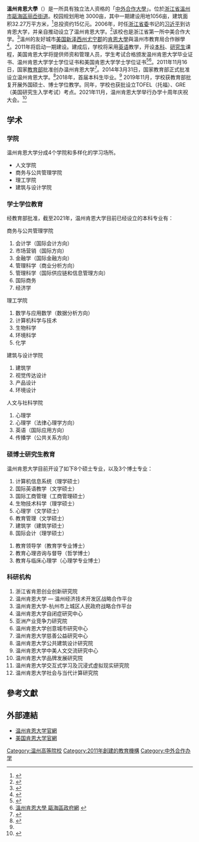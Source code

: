 {{Refimprove|time=2020-04-19T01:13:30+00:00}}
{{University
|名称 = 温州肯恩大学
|EnglishName   =Wenzhou-Kean University
|图像名称 = 
|图像大小 = 
|图像说明 = 温州肯恩大学校徽
|校训 = 
|学生 =
|研究生 =
|established = 2011年
|类型 = 
|校长 = 王立
|city = [[温州|温州]]
|country = {{Flagicon|China}}[[中国|中国]]
| location =  {{CHN}}[[浙江省|浙江省]][[温州市|温州市]][[瓯海区|瓯海区]]大学路88号
|area    =174[[英畝|英畝]]
| 學生          =2402
|colours         = [[藍色|藍色]] {{color box|#224e9c}}
|隶属 =
|网站 = http://www.wku.edu.cn/
}}
'''溫州肯恩大學'''（{{lang-en|Wenzhou-Kean University}}）是一所具有独立法人资格的「[[中外合作大學|中外合作大學]]」。位於[[浙江省|浙江省]][[溫州市|溫州市]][[甌海區|甌海區]][[丽岙街道|丽岙街道]]。校园规划用地 3000亩，其中一期建设用地1056亩，建筑面积32.27万平方米，<ref>{{Cite web|url=http://www.wku.edu.cn/about/|title=温州肯恩大学概况|accessdate=2019-12-02|work=www.wku.edu.cn|language=zh-hans|archive-date=2021-01-20|archive-url=https://web.archive.org/web/20210120041710/https://wku.edu.cn/about/|dead-url=no}}</ref>总投资约15亿元。2006年，时任[[浙江省委|浙江省委]]书记的[[习近平|习近平]]到访肯恩大学，并亲自推动设立了温州肯恩大学。<ref name="#1">{{cite news|url=http://newyork.china-consulate.org/chn/lgxw/t1639634.htm|title=存档副本|accessdate=2020-08-24|archive-date=2020-12-12|archive-url=https://web.archive.org/web/20201212112449/http://newyork.china-consulate.org/chn/lgxw/t1639634.htm|dead-url=no}}</ref>该校也是浙江省第一所中美合作大学。<ref>{{cite news|url=http://news.66wz.com/system/2015/09/24/104582311.shtml|title=存档副本|accessdate=2020-08-24|archive-date=2020-12-12|archive-url=https://web.archive.org/web/20201212112455/http://news.66wz.com/system/2015/09/24/104582311.shtml|dead-url=no}}</ref>溫州的友好城市[[美国|美国]][[新泽西州|新泽西州]][[尤宁郡|尤宁郡]]的[[肯恩大學|肯恩大學]]與溫州市教育局合作辦學<ref>{{Cite web |url=http://edu.66wz.com/system/2010/12/07/102259382.shtml |title=我市大力推进温州肯恩大学创办工作 菲利普·康奈利一行来温 溫州網 |access-date=2011-12-17 |archive-date=2020-07-17 |archive-url=https://web.archive.org/web/20200717173242/http://edu.66wz.com/system/2010/12/07/102259382.shtml |dead-url=no }}</ref>。2011年将启动一期建设。建成后，学校将采用[[英语|英语]]教学，开设[[本科|本科]]、[[研究生|研究生]]课程，美国肯恩大学将提供师资和管理人员，学生考试合格颁发温州肯恩大学毕业证书、温州肯恩大学学士学位证书和美国肯恩大学学士学位证书<ref>{{Cite web|url=http://edu.people.com.cn/n1/2017/0608/c173123-29327357.html|title=温州肯恩大学2017年本科招生章程--教育--人民网|accessdate=2017-11-21|last=104352|work=edu.people.com.cn|archive-date=2020-07-17|archive-url=https://web.archive.org/web/20200717175224/http://edu.people.com.cn/n1/2017/0608/c173123-29327357.html|dead-url=no}}</ref><ref>[http://www.ouhai.gov.cn/art/2011/1/24/art_6343_55269.html 溫州肯恩大學 甌海區政府網] {{webarchive|url=https://web.archive.org/web/20140714205523/http://www.ouhai.gov.cn/art/2011/1/24/art_6343_55269.html |date=2014-07-14 }}</ref>。2011年11月16日，国家[[中华人民共和国教育部|教育部]]批准创办温州肯恩大学<ref>{{Cite web |url=http://news.66wz.com/system/2011/12/19/102917404.shtml |title=中美合作温州肯恩大学获准创办 选址瓯海丽岙 溫州網 |access-date=2011-12-19 |archive-date=2020-06-04 |archive-url=https://web.archive.org/web/20200604132325/http://news.66wz.com/system/2011/12/19/102917404.shtml |dead-url=no }}</ref>。2014年3月31日，国家教育部正式批准设立温州肯恩大学。<ref>{{Cite web|url=http://www.jyb.cn/world/gjsx/201509/t20150926_638308.html|title=温州肯恩大学开创中美合作办学新模式_国际教育_中国教育新闻网-www.jyb.cn 记录教育每一天!|accessdate=2017-11-21|last=李烨|work=www.jyb.cn|archive-url=https://web.archive.org/web/20171201044052/http://www.jyb.cn/world/gjsx/201509/t20150926_638308.html|archive-date=2017-12-01|dead-url=yes}}</ref>2018年，首届本科生毕业。<ref name="#1"/> 2019年11月，学校获教育部批复开展外国硕士、博士学位教学。同年，学校也获批设立TOFEL（托福）、GRE（美国研究生入学考试）考点。2021年11月，温州肯恩大学举行办学十周年庆祝大会。<ref>{{cite news|url=https://wku.edu.cn/dsj/ | title=温州肯恩大学大事记 | access-date=2022-02-18 | archive-date=2022-02-17 | archive-url= https://web.archive.org/web/20220218012256/https://wku.edu.cn/dsj/}}</ref>

==学术==

===学院===

温州肯恩大学分成4个学院和多样化的学习场所。
*人文学院
*商务与公共管理学院
*理工学院
*建筑与设计学院

===学士学位教育===

经教育部批准，截至2021年，温州肯恩大学目前已经设立的本科专业有：

商务与公共管理学院
#会计学（国际会计方向）
#市场营销（国际方向）
#金融学（国际金融方向）
#管理科学（商业分析方向）
#管理科学（国际供应链和信息管理方向）
#国际商务
#经济学

理工学院
#数学与应用数学（数据分析方向）
#计算机科学与技术
#生物科学
#环境科学
#化学

建筑与设计学院
#建筑学
#视觉传达设计
#产品设计
#环境设计

人文与社科学院
#心理学
#心理学（法律心理学方向）
#英语（国际应用方向）
#传播学（公共关系方向）

===硕博士研究生教育===

温州肯恩大学目前开设了如下8个硕士专业，以及3个博士专业：
#计算机信息系统（理学硕士）
#国际英语教学（文学硕士）
#国际工商管理（工商管理硕士）
#生物技术科学（理学硕士）
#心理学（文学硕士）
#教育管理（文学硕士）
#建筑学（建筑学硕士）
#国际会计（理学硕士）

#教育领导学（教育学专业博士）
#教育心理咨询与督导（哲学博士）
#教育与临床心理学（心理学专业博士）

===科研机构===

#浙江省肯恩创业创新研究院
#温州肯恩大学 — 温州经济技术开发区战略合作平台
#温州肯恩大学-杭州市上城区人民政府战略合作平台
#温州肯恩大学自闭症研究中心
#亚洲产业竞争力研究院
#温州肯恩大学创意城市研究中心
#温州肯恩大学慈善公益研究中心
#温州肯恩大学公共建筑设计研究院
#温州肯恩大学中美人文交流研究中心
#温州肯恩大学品牌发展研究院
#温州肯恩大学交互式学习及沉浸式虚拟现实研究院
#温州肯恩大学社会与当代计算研究院

==參考文獻==
{{reflist}}

==外部連結==
*[http://www.wku.edu.cn/ 温州肯恩大学官網] {{Wayback|url=http://www.wku.edu.cn/ |date=20210221211335 }}
*[http://www.kean.edu/ 美国肯恩大学官網] {{Wayback|url=http://www.kean.edu/ |date=20210421092234 }}

{{浙江高等院校}}
{{中外合作辦學}}
{{中外合作大學聯盟}}

[[Category:温州高等院校|Category:温州高等院校]]
[[Category:2011年創建的教育機構|Category:2011年創建的教育機構]]
[[Category:中外合作办学|Category:中外合作办学]]